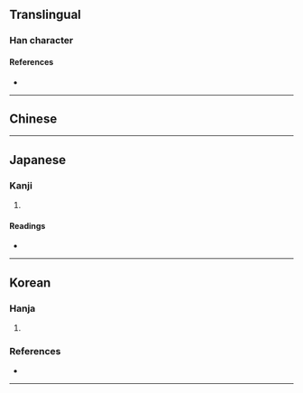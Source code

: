 {{character info}}
==Translingual==

===Han character===
{{Han char|rn=86|rad=火|as=04|sn=8|four=|canj=FOP|ids=⿱火化}}

====References====
* {{Han ref|kx=0668.031|dkj=18925|dj=1077.040|hdz=32192.060|uh=709B|ud=28827}}

----

==Chinese==
{{zh-see|光|v}}

----

==Japanese==

===Kanji===
{{ja-kanji|grade=|rs=火04}}

# {{rfdef|ja|sort=火04}}

====Readings====
* {{ja-readings|on=[[よう]] (yō), [[きょう]] (kyō)|kun=[[てるす]] (terusu)}}

----

==Korean==

===Hanja===
{{ko-hanja|빛|광}}

# {{alt form|ko|光||{{hanja form of|광|[[light]]}}}}

===References===
* {{R:ko:Inmyeongyonghanjapyo|4}}

----